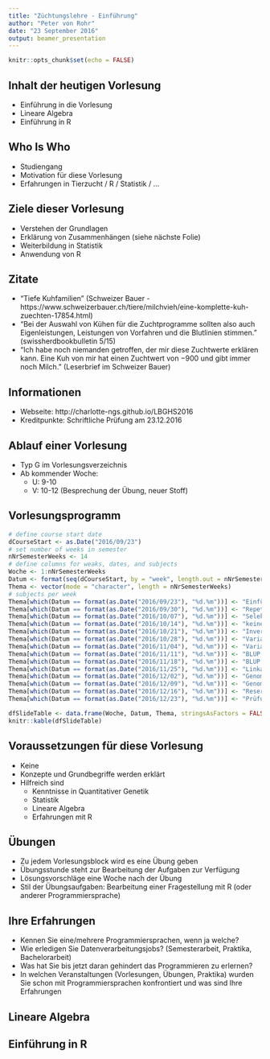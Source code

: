 ```yaml
---
title: "Züchtungslehre - Einführung"
author: "Peter von Rohr"
date: "23 September 2016"
output: beamer_presentation
---
```


```r
knitr::opts_chunk$set(echo = FALSE)
```

## Inhalt der heutigen Vorlesung

- Einführung in die Vorlesung
- Lineare Algebra
- Einführung in R


## Who Is Who

- Studiengang
- Motivation für diese Vorlesung
- Erfahrungen in Tierzucht / R / Statistik / ...


## Ziele dieser Vorlesung

- Verstehen der Grundlagen
- Erklärung von Zusammenhängen (siehe nächste Folie)
- Weiterbildung in Statistik
- Anwendung von R


## Zitate

- "Tiefe Kuhfamilien" (Schweizer Bauer - https://www.schweizerbauer.ch/tiere/milchvieh/eine-komplette-kuh-zuechten-17854.html)
- "Bei der Auswahl von Kühen für die Zuchtprogramme sollten also auch Eigenleistungen, Leistungen von Vorfahren und die Blutlinien stimmen." (swissherdbookbulletin 5/15)
- "Ich habe noch niemanden getroffen, der mir diese Zuchtwerte erklären kann. Eine Kuh von mir hat einen Zuchtwert von $-900$ und gibt immer noch Milch." (Leserbrief im Schweizer Bauer)


## Informationen

- Webseite: http://charlotte-ngs.github.io/LBGHS2016
- Kreditpunkte: Schriftliche Prüfung am 23.12.2016


## Ablauf einer Vorlesung

- Typ G im Vorlesungsverzeichnis
- Ab kommender Woche:
    + U: 9-10
    + V: 10-12 (Besprechung der Übung, neuer Stoff)


## Vorlesungsprogramm

```r
# define course start date
dCourseStart <- as.Date("2016/09/23")
# set number of weeks in semester
nNrSemesterWeeks <- 14
# define columns for weaks, dates, and subjects
Woche <- 1:nNrSemesterWeeks
Datum <- format(seq(dCourseStart, by = "week", length.out = nNrSemesterWeeks), "%d.%m")
Thema <- vector(mode = "character", length = nNrSemesterWeeks)
# subjects per week
Thema[which(Datum == format(as.Date("2016/09/23"), "%d.%m"))] <- "Einführung, Lineare Algebra, R"
Thema[which(Datum == format(as.Date("2016/09/30"), "%d.%m"))] <- "Repetition Quantitative Genetik"
Thema[which(Datum == format(as.Date("2016/10/07"), "%d.%m"))] <- "Selektionsindex"
Thema[which(Datum == format(as.Date("2016/10/14"), "%d.%m"))] <- "keine Vorlesung"
Thema[which(Datum == format(as.Date("2016/10/21"), "%d.%m"))] <- "Inverse Verwandtschaftsmatrix"
Thema[which(Datum == format(as.Date("2016/10/28"), "%d.%m"))] <- "Varianzanalyse"
Thema[which(Datum == format(as.Date("2016/11/04"), "%d.%m"))] <- "Varianzkomponentenschätzung "
Thema[which(Datum == format(as.Date("2016/11/11"), "%d.%m"))] <- "BLUP I"
Thema[which(Datum == format(as.Date("2016/11/18"), "%d.%m"))] <- "BLUP II"
Thema[which(Datum == format(as.Date("2016/11/25"), "%d.%m"))] <- "Linkage disequilibrium"
Thema[which(Datum == format(as.Date("2016/12/02"), "%d.%m"))] <- "Genomische Selektion "
Thema[which(Datum == format(as.Date("2016/12/09"), "%d.%m"))] <- "Genom-weite Assoziationsstudien"
Thema[which(Datum == format(as.Date("2016/12/16"), "%d.%m"))] <- "Reserve, Fragen"
Thema[which(Datum == format(as.Date("2016/12/23"), "%d.%m"))] <- "Prüfung"

dfSlideTable <- data.frame(Woche, Datum, Thema, stringsAsFactors = FALSE)
knitr::kable(dfSlideTable)
```


## Voraussetzungen für diese Vorlesung

- Keine
- Konzepte und Grundbegriffe werden erklärt
- Hilfreich sind
    + Kenntnisse in Quantitativer Genetik
    + Statistik
    + Lineare Algebra
    + Erfahrungen mit R
    

## Übungen

- Zu jedem Vorlesungsblock wird es eine Übung geben
- Übungsstunde steht zur Bearbeitung der Aufgaben zur Verfügung
- Lösungsvorschläge eine Woche nach der Übung
- Stil der Übungsaufgaben: Bearbeitung einer Fragestellung mit R (oder anderer Programmiersprache)


## Ihre Erfahrungen

- Kennen Sie eine/mehrere Programmiersprachen, wenn ja welche?
- Wie erledigen Sie Datenverarbeitungsjobs? (Semesterarbeit, Praktika, Bachelorarbeit)
- Was hat Sie bis jetzt daran gehindert das Programmieren zu erlernen?
- In welchen Veranstaltungen (Vorlesungen, Übungen, Praktika) wurden Sie schon mit Programmiersprachen konfrontiert und was sind Ihre Erfahrungen


## Lineare Algebra




## Einführung in R
